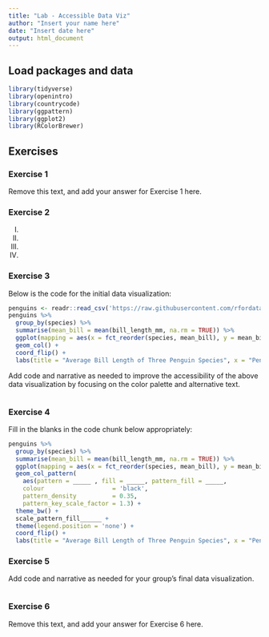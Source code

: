 ```yaml
---
title: "Lab - Accessible Data Viz"
author: "Insert your name here"
date: "Insert date here"
output: html_document
---
```


## Load packages and data

```r
library(tidyverse)
library(openintro)
library(countrycode)
library(ggpattern)
library(ggplot2)
library(RColorBrewer)
```

## Exercises

### Exercise 1

Remove this text, and add your answer for Exercise 1 here.

### Exercise 2

I.

II.

III.

IV.

### Exercise 3

Below is the code for the initial data visualization:

```r
penguins <- readr::read_csv('https://raw.githubusercontent.com/rfordatascience/tidytuesday/master/data/2020/2020-07-28/penguins.csv')
penguins %>%
  group_by(species) %>%
  summarise(mean_bill = mean(bill_length_mm, na.rm = TRUE)) %>%
  ggplot(mapping = aes(x = fct_reorder(species, mean_bill), y = mean_bill, fill = species)) +
  geom_col() + 
  coord_flip() +
  labs(title = "Average Bill Length of Three Penguin Species", x = "Penguin Species", y = "Average Bill Length in Millimeters", fill = "Penguin Species") 
```

Add code and narrative as needed to improve the accessibility of the above data visualization by focusing on the color palette and alternative text.

```r

```


### Exercise 4

Fill in the blanks in the code chunk below appropriately:

```r
penguins %>%
  group_by(species) %>%
  summarise(mean_bill = mean(bill_length_mm, na.rm = TRUE)) %>%
  ggplot(mapping = aes(x = fct_reorder(species, mean_bill), y = mean_bill, fill = species)) +
  geom_col_pattern(
    aes(pattern = _____ , fill = _____, pattern_fill = _____,
    colour                   = 'black', 
    pattern_density          = 0.35, 
    pattern_key_scale_factor = 1.3) +
  theme_bw() +
  scale_pattern_fill______ + 
  theme(legend.position = 'none') + 
  coord_flip() +
  labs(title = "Average Bill Length of Three Penguin Species", x = "Penguin Species", y = "Average Bill Length in Millimeters", fill = "Penguin Species") 
```

### Exercise 5

Add code and narrative as needed for your group's final data visualization.

```r

```

### Exercise 6

Remove this text, and add your answer for Exercise 6 here.
